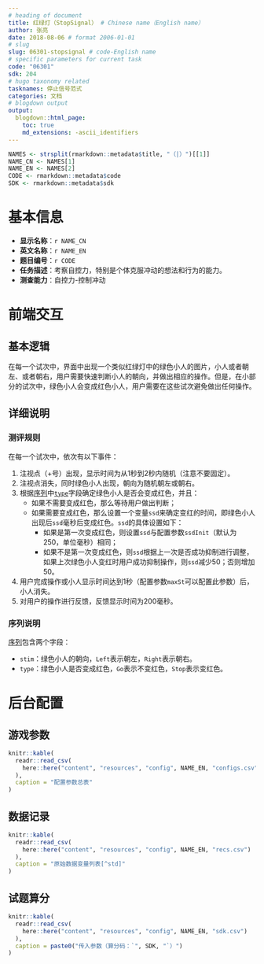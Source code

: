 ```yaml
---
# heading of document
title: 红绿灯（StopSignal） # Chinese name（English name）
author: 张亮
date: 2018-08-06 # format 2006-01-01
# slug
slug: 06301-stopsignal # code-English name
# specific parameters for current task
code: "06301"
sdk: 204
# hugo taxonomy related
tasknames: 停止信号范式
categories: 文档
# blogdown output
output:
  blogdown::html_page:
    toc: true
    md_extensions: -ascii_identifiers
---
```


```r
NAMES <- strsplit(rmarkdown::metadata$title, "（|）")[[1]]
NAME_CN <- NAMES[1]
NAME_EN <- NAMES[2]
CODE <- rmarkdown::metadata$code
SDK <- rmarkdown::metadata$sdk
```

# 基本信息

* **显示名称**：`r NAME_CN`
* **英文名称**：`r NAME_EN`
* **题目编号**：`r CODE`
* **任务描述**：考察自控力，特别是个体克服冲动的想法和行为的能力。
* **测查能力**：自控力-控制冲动

# 前端交互

## 基本逻辑

在每一个试次中，界面中出现一个类似红绿灯中的绿色小人的图片，小人或者朝左、或者朝右，用户需要快速判断小人的朝向，并做出相应的操作。但是，在小部分的试次中，绿色小人会变成红色小人，用户需要在这些试次避免做出任何操作。

## 详细说明

### 测评规则

在每一个试次中，依次有以下事件：

1. 注视点（+号）出现，显示时间为从1秒到2秒内随机（注意不要固定）。
1. 注视点消失，同时绿色小人出现，朝向为随机朝左或朝右。
1. 根据[序列](/seq/06301_StopSignal.json){target="_blank"}中[`type`][序列说明]字段确定绿色小人是否会变成红色，并且：
    * 如果不需要变成红色，那么等待用户做出判断；
    * 如果需要变成红色，那么设置一个变量`ssd`来确定变红的时间，即绿色小人出现后`ssd`毫秒后变成红色。`ssd`的具体设置如下：
        + 如果是第一次变成红色，则设置`ssd`与配置参数`ssdInit`（默认为250，单位毫秒）相同；
        + 如果不是第一次变成红色，则`ssd`根据上一次是否成功抑制进行调整，如果上次绿色小人变红时用户成功抑制操作，则`ssd`减少50；否则增加50。
1. 用户完成操作或小人显示时间达到1秒（配置参数`maxSt`可以配置此参数）后，小人消失。
1. 对用户的操作进行反馈，反馈显示时间为200毫秒。

### 序列说明

[序列](/seq/06301_StopSignal.json){target="_blank"}包含两个字段：

* `stim`：绿色小人的朝向，`Left`表示朝左，`Right`表示朝右。
* `type`：绿色小人是否变成红色，`Go`表示不变红色，`Stop`表示变红色。

# 后台配置

## 游戏参数

```r
knitr::kable(
  readr::read_csv(
    here::here("content", "resources", "config", NAME_EN, "configs.csv")
  ),
  caption = "配置参数总表"
)
```

## 数据记录

```r
knitr::kable(
  readr::read_csv(
    here::here("content", "resources", "config", NAME_EN, "recs.csv")
  ),
  caption = "原始数据变量列表[^std]"
)
```

[^std]: 请参考[标准](`r blogdown::shortcode("relref", "standard.html")`)。

## 试题算分

```r
knitr::kable(
  readr::read_csv(
    here::here("content", "resources", "config", NAME_EN, "sdk.csv")
  ),
  caption = paste0("传入参数（算分码：`", SDK, "`）")
)
```
